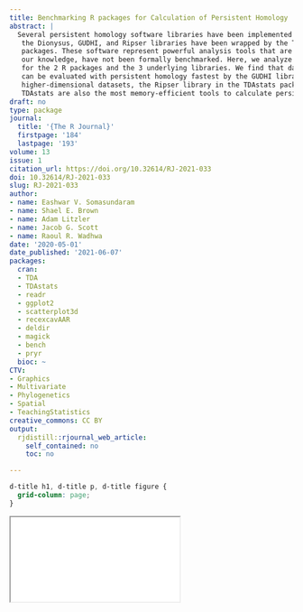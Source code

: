 ```yaml
---
title: Benchmarking R packages for Calculation of Persistent Homology
abstract: |
  Several persistent homology software libraries have been implemented in R. Specifically,
   the Dionysus, GUDHI, and Ripser libraries have been wrapped by the TDA and TDAstats CRAN
   packages. These software represent powerful analysis tools that are computationally expensive and, to
   our knowledge, have not been formally benchmarked. Here, we analyze runtime and memory growth
   for the 2 R packages and the 3 underlying libraries. We find that datasets with less than 3 dimensions
   can be evaluated with persistent homology fastest by the GUDHI library in the TDA package. For
   higher-dimensional datasets, the Ripser library in the TDAstats package is the fastest. Ripser and
   TDAstats are also the most memory-efficient tools to calculate persistent homology.
draft: no
type: package
journal:
  title: '{The R Journal}'
  firstpage: '184'
  lastpage: '193'
volume: 13
issue: 1
citation_url: https://doi.org/10.32614/RJ-2021-033
doi: 10.32614/RJ-2021-033
slug: RJ-2021-033
author:
- name: Eashwar V. Somasundaram
- name: Shael E. Brown
- name: Adam Litzler
- name: Jacob G. Scott
- name: Raoul R. Wadhwa
date: '2020-05-01'
date_published: '2021-06-07'
packages:
  cran:
  - TDA
  - TDAstats
  - readr
  - ggplot2
  - scatterplot3d
  - recexcavAAR
  - deldir
  - magick
  - bench
  - pryr
  bioc: ~
CTV:
- Graphics
- Multivariate
- Phylogenetics
- Spatial
- TeachingStatistics
creative_commons: CC BY
output:
  rjdistill::rjournal_web_article:
    self_contained: no
    toc: no

---
```


```css
d-title h1, d-title p, d-title figure {
  grid-column: page;
}
```

<div class="l-page">
  <object data="RJ-2021-033.pdf" type="application/pdf" style="height:955px;width:100%">
    <iframe src="RJ-2021-033.pdf"></iframe>
  </object>
</div>
